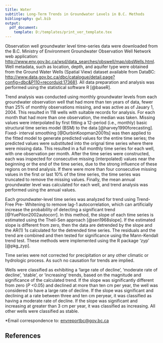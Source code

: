 ```yaml
---
title: Water
subtitle: Long-Term Trends in Groundwater Levels in B.C. Methods
bibliography: gwl.bib
output:
  pdf_document:
    template: D:/templates/print_ver_template.tex
---
```


Observation well groundwater level time-series data were downloaded from
the B.C. Ministry of Environment Groundwater Observation Well Network
web application:
<http://www.env.gov.bc.ca/wsd/data_searches/obswell/map/obsWells.html>.
Well metadata, such as location, depth, and aquifer type were obtained
from the Ground Water Wells (Spatial View) dataset available from
DataBC:
<http://www.data.gov.bc.ca/dbc/catalogue/detail.page?config=dbc&P110=recorduid:173681>.
All data preparation and analysis was performed using the statistical
software R [@baseR].

Trend analysis was conducted using monthly groundwater levels from each
groundwater observation well that had more than ten years of data, fewer
than 25% of monthly observations missing, and was active as of Jauary 1,
2004. This resulted in 118 wells with suitable records for analysis. For
each month that had more than one observation, the median was taken.
Missing values were interpolated by first fitting a 12-period (i.e.,
monthly) basic structural time series model (BSM) to the data
[@harvey1990forecasting]. Fixed- interval smoothing
[@DurbinKoopman2001ts] was then applied to the fitted model to generate
predicted values for the entire time series; the predicted values were
substituted into the orignal time series where there were missing data.
This resulted in a full monthly time series for each well, with one
observation per month. After the time series were constructed, each was
inspected for consecutive missing (interpolated) values near the
beginning or the end of the time series, due to the strong influence of
these regions on trend analysis. If there were more than four
consecutive missing values in the first or last 10% of the time series,
the time series was truncated to remove the missing values. Finally, the
mean annual groundwater level was calculated for each well, and trend
analysis was performed using the annual values.

Each groundwater-level time series was analyzed for trend using
Trend-Free Pre- Whitening to remove lag-1 autocorrelation, which can
artificially increase the probability of detecting a significant trend
[@YuePilon2002autocorr]. In this method, the slope of each time series
is estimated using the Theil-Sen approach [@sen1968slope]. If the
estimated slope is different from zero, then the data are detrended by
the slope and the AR(1) 1s calculated for the detrended time series. The
residuals and the trend are combined and then tested for significance
using the Mann-Kendall trend test. These methods were implemented using
the R package ‘zyp’ [@pkg_zyp].

Time series were not corrected for precipitation or any other climatic
or hydrologic process. As such no causation for trends are implied.

Wells were classified as exhibiting a ‘large rate of decline’, ‘moderate
rate of decline’, ‘stable’, or ‘increasing’ trends, based on the
magnitude and significance of the calculated trend. If the slope was
significantly different from zero ($P$ \<0.05) and declined at more than
ten cm per year, the well was considered to have a large rate of
decline. If the slope was significant and declining at a rate between
three and ten cm peryear, it was classified as having a moderate rate of
decline. If the slope was significant and increasing at greater than 3
cm per year, it was classified as increasing. All other wells were
classified as stable.

\*Email correspondence to:
[envreportbc@gov.bc.ca](mailto:EnvReportBC@gov.bc.ca)

## References

